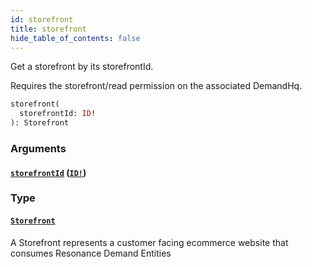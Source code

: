 ```yaml
---
id: storefront
title: storefront
hide_table_of_contents: false
---
```



Get a storefront by its storefrontId.
            
Requires the storefront/read permission on the associated DemandHq.

```graphql
storefront(
  storefrontId: ID!
): Storefront
```


### Arguments

#### [`storefrontId`](#) ([`ID!`](/developers/demandhq-apis/demand-api/graphql/reference/scalars/id))




### Type

#### [`Storefront`](/developers/demandhq-apis/demand-api/graphql/reference/objects/storefront)

A Storefront represents a customer facing ecommerce website that consumes Resonance Demand Entities




